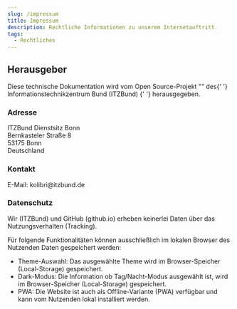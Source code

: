 ```yaml
---
slug: /impressum
title: Impressum
description: Rechtliche Informationen zu unserem Internetauftritt.
tags:
  - Rechtliches
---
```



<div className="flex gap-4">
	<KolLogo
		_org="ITZBund"
		style={{
			display: 'block',
			width: '175px',
			marginTop: '1em',
		}}
	/>
	<KolKolibri
		style={{
			display: 'block',
			width: '100px',
			marginBottom: '1em',
		}}
	/>
</div>

## Herausgeber

<p>
	Diese technische Dokumentation wird vom Open Source-Projekt "<KoliBri />" des{' '}
	<kol-link _href="https://itzbund.de" _target="itzbund">
		Informationstechnikzentrum Bund (ITZBund)
	</kol-link>{' '}
	herausgegeben.
</p>

### Adresse

<p>
	ITZBund Dienstsitz Bonn
	<br />
	Bernkasteler Straße 8
	<br />
	53175 Bonn
	<br />
	Deutschland
</p>

### Kontakt

<p>
	E-Mail:
	<kol-link _icon="fa-solid fa-envelope" _href="mailto:kolibri@itzbund.de" _target="_blank">
		kolibri@itzbund.de
	</kol-link>
</p>

### Datenschutz

Wir (ITZBund) und GitHub (github.io) erheben keinerlei Daten über das Nutzungsverhalten (Tracking).

Für folgende Funktionalitäten können ausschließlich im lokalen Browser des Nutzenden Daten gespeichert werden:

- Theme-Auswahl: Das ausgewählte Theme wird im Browser-Speicher (Local-Storage) gespeichert.
- Dark-Modus: Die Information ob Tag/Nacht-Modus ausgewählt ist, wird im Browser-Speicher (Local-Storage) gespeichert.
- PWA: Die Website ist auch als Offline-Variante (PWA) verfügbar und kann vom Nutzenden lokal installiert werden.
